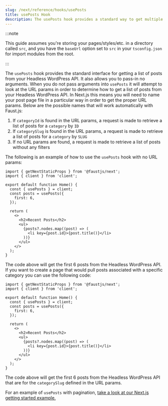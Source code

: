 ```yaml
---
slug: /next/reference/hooks/usePosts
title: usePosts Hook
description: The usePosts hook provides a standard way to get multiple WordPress posts
---
```


:::note

This guide assumes you're storing your pages/styles/etc. in a directory called `src`, and you have the `baseUrl` option set to `src` in your `tsconfig.json` for import modules from the root.

:::

The `usePosts` hook provides the standard interface for getting a list of posts from your Headless WordPress API. It also allows you to pass-in no arguments. When you do not pass arguments into `usePosts` it will attempt to look at the URL params in order to determine how to get a list of posts from your Headless WordPress API. In Next.js this means you will need to name your post page file in a particular way in order to get the proper URL params. Below are the possible names that will work automatically with Faust.js:

1. If `categoryId` is found in the URL params, a request is made to retrieve a list of posts for a `category` by `ID`
1. If `categorySlug` is found in the URL params, a request is made to retrieve a list of posts for a `category` by `SLUG`
1. If no URL params are found, a request is made to retrieve a list of posts without any filters

The following is an example of how to use the `usePosts` hook with no URL params:

```tsx title=src/pages/index.tsx {6-8,14-16}
import { getNextStaticProps } from '@faustjs/next';
import { client } from 'client';

export default function Home() {
  const { usePosts } = client;
  const posts = usePosts({
    first: 6,
  });

  return (
    <>
      <h2>Recent Posts</h2>
      <ul>
        {posts?.nodes.map((post) => (
          <li key={post.id}>{post.title()}</li>
        ))}
      </ul>
    </>
  );
}
```

The code above will get the first 6 posts from the Headless WordPress API. If you want to create a page that would pull posts associated with a specific category you can use the following code:

```tsx title=src/pages/category/[categorySlug].tsx {6-8,14-16}
import { getNextStaticProps } from '@faustjs/next';
import { client } from 'client';

export default function Home() {
  const { usePosts } = client;
  const posts = usePosts({
    first: 6,
  });

  return (
    <>
      <h2>Recent Posts</h2>
      <ul>
        {posts?.nodes.map((post) => (
          <li key={post.id}>{post.title()}</li>
        ))}
      </ul>
    </>
  );
}
```

The code above will get the first 6 posts from the Headless WordPress API that are for the `categorySlug` defined in the URL params.

For an example of `usePosts` with pagination, [take a look at our Next.js getting started example.](https://github.com/wpengine/faustjs/blob/main/examples/next/getting-started/src/pages/posts/index.tsx#L18-L23)
